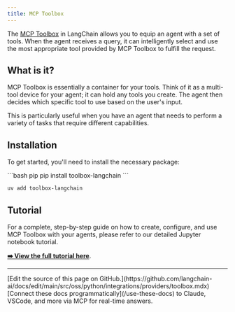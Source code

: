 ```yaml
---
title: MCP Toolbox
---
```


The [MCP Toolbox](https://googleapis.github.io/genai-toolbox/getting-started/introduction/) in LangChain allows you to equip an agent with a set of tools. When the agent receives a query, it can intelligently select and use the most appropriate tool provided by MCP Toolbox to fulfill the request.

## What is it?

MCP Toolbox is essentially a container for your tools. Think of it as a multi-tool device for your agent; it can hold any tools you create. The agent then decides which specific tool to use based on the user's input.

This is particularly useful when you have an agent that needs to perform a variety of tasks that require different capabilities.

## Installation

To get started, you'll need to install the necessary package:

<CodeGroup>
```bash pip
pip install toolbox-langchain
```

```bash uv
uv add toolbox-langchain
```
</CodeGroup>

## Tutorial

For a complete, step-by-step guide on how to create, configure, and use MCP Toolbox with your agents, please refer to our detailed Jupyter notebook tutorial.

**[➡️ View the full tutorial here](/oss/python/integrations/tools/toolbox)**.

---

<Callout icon="pen-to-square" iconType="regular">
    [Edit the source of this page on GitHub.](https://github.com/langchain-ai/docs/edit/main/src/oss/python/integrations/providers/toolbox.mdx)
</Callout>
<Tip icon="terminal" iconType="regular">
    [Connect these docs programmatically](/use-these-docs) to Claude, VSCode, and more via MCP for    real-time answers.
</Tip>
